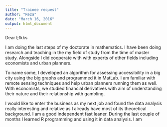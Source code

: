 ```yaml
---
title: "Trainee request"
author: "Reza"
date: "March 16, 2016"
output: html_document
---
```

Dear l;fkks

I am doing the last steps of my doctorate in mathematics. I have been doing research and teaching in the my field of study from the time of master study. Alongside I did cooperate with with experts of other fields including economists and urban planners.

To name some, I developed an algorithm for assessing accessibility in a big city using the big graphs and programmed it in MatLab. I am familiar with remote sensing techniques and help urban planners running them as well. With economists, we studied financial derivatives with aim of understanding their nature and their relationship with gambling.

I would like to enter the business as my next job and found the data analysis really interesting and relative as I already have most of its theoretical background. I am a good independent fast leaner. During the last couple of months I learned R programming and using it in data analysis. I am 

